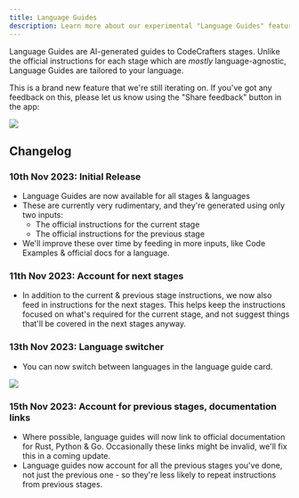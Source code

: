 ```yaml
---
title: Language Guides
description: Learn more about our experimental "Language Guides" feature
---
```


Language Guides are AI-generated guides to CodeCrafters stages. Unlike the official instructions for each
stage which are _mostly_ language-agnostic, Language Guides are tailored to your language.

This is a brand new feature that we're still iterating on. If you've got any feedback on this, please let us
know using the "Share feedback" button in the app:

<Frame>
  <img className="w-full" src="/img/language-guides-feedback-form.png" />
</Frame>

## Changelog

### 10th Nov 2023: Initial Release

- Language Guides are now available for all stages & languages
- These are currently very rudimentary, and they're generated using only two inputs:
  - The official instructions for the current stage
  - The official instructions for the previous stage
- We'll improve these over time by feeding in more inputs, like Code Examples & official docs for a language.


### 11th Nov 2023: Account for next stages

- In addition to the current & previous stage instructions,
we now also feed in instructions for the next stages. This 
helps keep the instructions focused on what's required for 
the current stage, and not suggest things that'll be 
covered in the next stages anyway.

### 13th Nov 2023: Language switcher

- You can now switch between languages in the language guide card.

<Frame>
  <img className="w-full" src="/img/language-guides-language-switcher.gif" />
</Frame>

### 15th Nov 2023: Account for previous stages, documentation links

- Where possible, language guides will now link to official documentation for Rust, Python & Go. Occasionally these links might be invalid, we'll fix this in a coming update.
- Language guides now account for all the previous stages you've done, not just the previous one - so they're less likely to repeat instructions from previous stages.